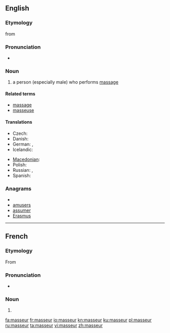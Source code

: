 {{also|Masseur}}
==English==

===Etymology===
from {{etyl|fr}} {{term|masseur|lang=fr||person who performs massage}}

===Pronunciation===
* {{a|US}} {{IPA|/məˈsuːɹ/|/məˈsɚ/}}

===Noun===
{{en-noun}}

# {{context|massage}} a person (especially male) who performs [[massage]]

====Related terms====
* [[massage]]
* [[masseuse]]

====Translations====
{{trans-top|a person who performs massage}}
* Czech: {{t-|cs|masér|m}}
* Danish: {{t-|da|massør|c}}
* German: {{t+|de|Masseur|m}}, {{t+|de|Masseurin|f}}
* Icelandic: {{t|is|nuddari|m}}
{{trans-mid}}
* [[Macedonian]]: {{t|mk|масер|m|tr=máser}}
* Polish: {{t+|pl|masażysta|m}}
* Russian: {{t|ru|массажист|m|tr=massažíst}}, {{t|ru|массажистка|f|tr=massažístka}}
* Spanish: {{t+|es|masajista|m|f}}
{{trans-bottom}}

===Anagrams===
* {{alphagram|aemrssu}}
* [[amusers#English|amusers]]
* [[assumer#English|assumer]]
* [[Erasmus#English|Erasmus]]

----

==French==

===Etymology===
From {{suffix|masser|er|lang=fr}}

===Pronunciation===
* {{IPA|/masœʁ/|lang=fr}}

===Noun===
{{fr-noun|m|f=masseuse}}

# {{l|en|masseur}}

[[fa:masseur]]
[[fr:masseur]]
[[io:masseur]]
[[kn:masseur]]
[[ku:masseur]]
[[pl:masseur]]
[[ru:masseur]]
[[ta:masseur]]
[[vi:masseur]]
[[zh:masseur]]